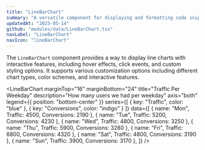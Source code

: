 ```yaml
---
title: "LineBarChart"
summary: "A versatile component for displaying and formatting code snippets with syntax highlighting, copy functionality, and interactive previews."
updatedAt: "2025-05-14"
github: "modules/data/LineBarChart.tsx"
navLabel: "LineBarChart"
navIcon: "lineBarChart"
---
```


The `LineBarChart` component provides a way to display line charts with interactive features, including hover effects, click events, and custom styling options. It supports various customization options including different chart types, color schemes, and interactive features.

<LineBarChart
  marginTop="16"
  marginBottom="24"
  title="Traffic Per Weekday"
  description="How many users we had per weekday"
  axis="both"
  legend={{
    position: "bottom-center"
  }}
  series={[
    { key: "Traffic", color: "blue" },
    { key: "Conversions", color: "indigo" }
  ]}
  data={[
    { name: "Mon", Traffic: 4500, Conversions: 2190 },
    { name: "Tue", Traffic: 5200, Conversions: 4230 },
    { name: "Wed", Traffic: 4800, Conversions: 3250 },
    { name: "Thu", Traffic: 5900, Conversions: 3280 },
    { name: "Fri", Traffic: 6800, Conversions: 4320 },
    { name: "Sat", Traffic: 4800, Conversions: 3190 },
    { name: "Sun", Traffic: 3900, Conversions: 3170 },
  ]}
/>